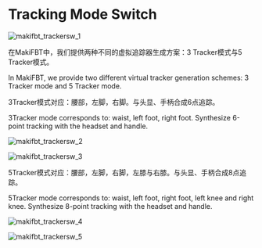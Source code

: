 # Tracking Mode Switch

![makifbt_trackersw_1](image/guide_makifbt/8.jpg#pic_center)

在MakiFBT中，我们提供两种不同的虚拟追踪器生成方案：3 Tracker模式与5 Tracker模式。

In MakiFBT, we provide two different virtual tracker generation schemes: 3 Tracker mode and 5 Tracker mode.

3Tracker模式对应：腰部，左脚，右脚。与头显、手柄合成6点追踪。

3Tracker mode corresponds to: waist, left foot, right foot. Synthesize 6-point tracking with the headset and handle.

![makifbt_trackersw_2](image/guide_makifbt/8-2.jpg#pic_center)

![makifbt_trackersw_3](image/guide_makifbt/10.jpg#pic_center)

5Tracker模式对应：腰部，左脚，右脚，左膝与右膝。与头显、手柄合成8点追踪。

5Tracker mode corresponds to: waist, left foot, right foot, left knee and right knee. Synthesize 8-point tracking with the headset and handle.

![makifbt_trackersw_4](image/guide_makifbt/8-1.jpg#pic_center)

![makifbt_trackersw_5](image/guide_makifbt/9.jpg#pic_center)

